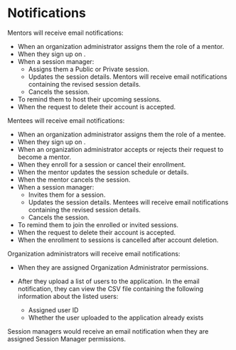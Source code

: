 
# Notifications

Mentors will receive email notifications:

* When an organization administrator assigns them the role of a mentor.
* When they sign up on <PartialExample mentored />.
* When a session manager:
    * Assigns them a Public or Private session.
    * Updates the session details. Mentors will receive email notifications containing the revised session details.
    * Cancels the session.
* To remind them to host their upcoming sessions.
* When the request to delete their account is accepted.

Mentees will receive email notifications:

* When an organization administrator assigns them the role of a mentee.
* When they sign up on <PartialExample mentored />.
* When an organization administrator accepts or rejects their request to become a mentor.
* When they enroll for a session or cancel their enrollment.
* When the mentor updates the session schedule or details.
* When the mentor cancels the session.
* When a session manager:
    * Invites them for a session.
    * Updates the session details. Mentees will receive email notifications containing the revised session details.
    * Cancels the session.
* To remind them to join the enrolled or invited sessions.
* When the request to delete their account is accepted.
* When the enrollment to sessions is cancelled after account deletion.

Organization administrators will receive email notifications:

* When they are assigned Organization Administrator permissions.
* After they upload a list of users to the application. In the email notification, they can view the CSV file containing the following information about the listed users:

    * Assigned user ID
    * Whether the user uploaded to the application already exists

Session managers would receive an email notification when they are assigned Session Manager permissions.






